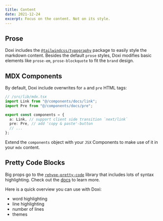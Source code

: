 ```yaml
---
title: Content
date: 2021-12-24
excerpt: Focus on the content. Not on its style.
---
```


## Prose

Doxi includes the [`@tailwindcss/typography`](https://tailwindcss.com/docs/typography-plugin) package to easily style the markdown content. Besides the default `prose` styles, Doxi modifies basic elements like `prose-em`, `prose-blockquote` to fit the `brand` design.

## MDX Components

By default, Doxi include overwrites for `a` and `pre` HTML tags:

```ts {6,7}
// /src/lib/mdx.tsx
import Link from "@/components/docs/link";
import Pre from "@/components/docs/pre";

export const components = {
  a: Link, // support client side transition `next/link`
  pre: Pre, // add 'copy & paste'-button
  // ...
};
```

Extend the `components` object with your `JSX` Components to make use of it in your `mdx` content.

## Pretty Code Blocks

Big props go to the [`rehype-pretty-code`](https://github.com/atomiks/rehype-pretty-code) library that includes lots of syntax highlighting. Check out the [docs](https://rehype-pretty-code.netlify.app/) to learn more.

Here is a quick overview you can use with Doxi:

- word highlighting
- line highlighting
- number of lines
- themes

